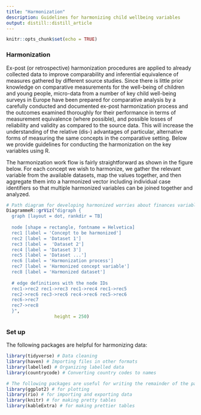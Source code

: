 ```yaml
---
title: "Harmonization"
description: Guidelines for harmonizing child wellbeing variables
output: distill::distill_article
---
```


```r
knitr::opts_chunk$set(echo = TRUE)
```

### Harmonization
Ex-post (or retrospective) harmonization procedures are applied to already collected data to improve comparability and inferential equivalence of measures gathered by different source studies. Since there is little prior knowledge on comparative measurements for the well-being of children and young people, micro-data from a number of key child well-being surveys in Europe have been prepared for comparative analysis by a carefully conducted and documented ex-post harmonization process and the outcomes examined thoroughly for their performance in terms of measurement equivalence (where possible), and possible losses of reliability and validity as compared to the source data. This will increase the understanding of the relative (dis-) advantages of particular, alternative forms of measuring the same concepts in the comparative setting. Below we provide guidelines for conducting the harmonization on the key variables using R. 

The harmonization work flow is fairly straightforward as shown in the figure below. For each concept we wish to harmonize, we gather the relevant variable from the available datasets, map the values together, and then aggregate them into a harmonized vector including individual case identifiers so that multiple harmonized variables can be joined together and analyzed. 

```r
# Path diagram for developing harmonized worries about finances variable
DiagrammeR::grViz("digraph {
  graph [layout = dot, rankdir = TB]
  
  node [shape = rectangle, fontname = Helvetica]        
  rec1 [label = 'Concept to be harmonized']
  rec2 [label = 'Dataset 1']
  rec3 [label =  'Dataset 2']
  rec4 [label = 'Dataset 3']
  rec5 [label = 'Dataset ...']
  rec6 [label = 'Harmonization process']
  rec7 [label = 'Harmonized concept variable']
  rec8 [label = 'Harmonized dataset']
  
  # edge definitions with the node IDs
  rec1->rec2 rec1->rec3 rec1->rec4 rec1->rec5
  rec2->rec6 rec3->rec6 rec4->rec6 rec5->rec6
  rec6->rec7
  rec7->rec8
  }",
                  height = 250)
```

### Set up

The following packages are helpful for harmonizing data: 

```r
library(tidyverse) # Data cleaning
library(haven) # Importing files in other formats
library(labelled) # Organizing labelled data
library(countrycode) # Converting country codes to names
```
```r
# The following packages are useful for writing the remainder of the page
library(ggplot2) # for plotting
library(rio) # for importing and exporting data
library(knitr) # for making pretty tables
library(kableExtra) # for making prettier tables
```


